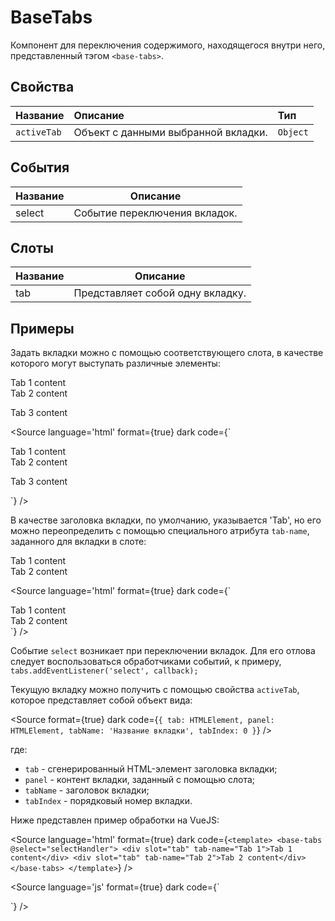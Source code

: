 
# BaseTabs

Компонент для переключения содержимого, находящегося внутри него, представленный тэгом `<base-tabs>`.

## Свойства

| Название       | Описание                             | Тип       |
|:---------------|:-------------------------------------|:----------|
| `activeTab`    | Объект с данными выбранной вкладки.  | `Object`  |

## События

| Название | Описание                         |
|----------|----------------------------------|
| select   | Событие переключения вкладок.    |

## Слоты

| Название | Описание                         |
|----------|----------------------------------|
| tab      | Представляет собой одну вкладку. |

## Примеры

Задать вкладки можно с помощью соответствующего слота, в качестве которого могут выступать различные элементы:

<Canvas>
  <base-tabs>
    <div slot="tab">Tab 1 content</div>
    <span slot="tab">Tab 2 content</span>
    <p slot="tab">Tab 3 content</p>
  </base-tabs>
</Canvas>

<Source
language='html'
format={true}
dark
code={`
<base-tabs>
  <div slot="tab">Tab 1 content</div>
  <span slot="tab">Tab 2 content</span>
  <p slot="tab">Tab 3 content</p>
</base-tabs>
`}
/>

В качестве заголовка вкладки, по умолчанию, указывается 'Tab', но его можно переопределить
с помощью специального атрибута `tab-name`, заданного для вкладки в слоте:

<Canvas withSource="true">
  <base-tabs>
    <div slot="tab">Tab 1 content</div>
    <div slot="tab" tab-name="Test">Tab 2 content</div>
  </base-tabs>
</Canvas>

<Source
language='html'
format={true}
dark
code={`
<base-tabs>
  <div slot="tab">Tab 1 content</div>
  <div slot="tab" tab-name="Test">Tab 2 content</div>
</base-tabs>
`}
/>

Событие `select` возникает при переключении вкладок. Для его отлова следует воспользоваться
обработчиками событий, к примеру, `tabs.addEventListener('select', callback);`

Текущую вкладку можно получить с помощью свойства `activeTab`, которое представляет собой объект вида:

<Source
format={true}
dark
code={`
  {
    tab: HTMLElement,
    panel: HTMLElement,
    tabName: 'Название вкладки',
    tabIndex: 0
  }
`}
/>

где:

- `tab` - сгенерированный HTML-элемент заголовка вкладки;
- `panel` - контент вкладки, заданный с помощью слота;
- `tabName` - заголовок вкладки;
- `tabIndex` - порядковый номер вкладки.

Ниже представлен пример обработки на VueJS:

<Source
language='html'
format={true}
dark
code={`
<template>
  <base-tabs @select="selectHandler">
    <div slot="tab" tab-name="Tab 1">Tab 1 content</div>
    <div slot="tab" tab-name="Tab 2">Tab 2 content</div>
  </base-tabs>
</template>
`}
/>

<Source
language='js'
format={true}
dark
code={`
<script>
  export.default {
    methods: {
      selectHandler(e) {
        console.log(e.target.activeTab);
      },
    },
  };
</script>
`}
/>
